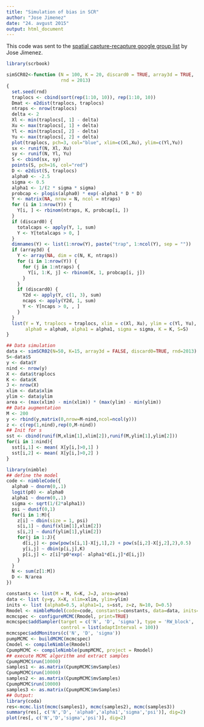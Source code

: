 ```yaml
---
title: "Simulation of bias in SCR"
author: "Jose Jimenez"
date: "24. avgust 2015"
output: html_document
---
```


This code was sent to the [spatial capture-recapture google group list](https://groups.google.com/forum/#!topic/spatialcapturerecapture/mBHLnuFcQv0) by Jose Jimenez.

```r
library(scrbook)

simSCR02<-function (N = 100, K = 20, discard0 = TRUE, array3d = TRUE,
                    rnd = 2013)
{
  set.seed(rnd)
  traplocs <- cbind(sort(rep(1:10, 10)), rep(1:10, 10))
  Dmat <- e2dist(traplocs, traplocs)
  ntraps <- nrow(traplocs)
  delta <- 2
  Xl <- min(traplocs[, 1] - delta)
  Xu <- max(traplocs[, 1] + delta)
  Yl <- min(traplocs[, 2] - delta)
  Yu <- max(traplocs[, 2] + delta)
  plot(traplocs, pch=3, col="blue", xlim=c(Xl,Xu), ylim=c(Yl,Yu))
  sx <- runif(N, Xl, Xu)
  sy <- runif(N, Yl, Yu)
  S <- cbind(sx, sy)
  points(S, pch=16, col="red")
  D <- e2dist(S, traplocs)
  alpha0 <- -2.5
  sigma <- 0.5
  alpha1 <- 1/(2 * sigma * sigma)
  probcap <- plogis(alpha0) * exp(-alpha1 * D * D)
  Y <- matrix(NA, nrow = N, ncol = ntraps)
  for (i in 1:nrow(Y)) {
    Y[i, ] <- rbinom(ntraps, K, probcap[i, ])
  }
  if (discard0) {
    totalcaps <- apply(Y, 1, sum)
    Y <- Y[totalcaps > 0, ]
  }
  dimnames(Y) <- list(1:nrow(Y), paste("trap", 1:ncol(Y), sep = ""))
  if (array3d) {
    Y <- array(NA, dim = c(N, K, ntraps))
    for (i in 1:nrow(Y)) {
      for (j in 1:ntraps) {
        Y[i, 1:K, j] <- rbinom(K, 1, probcap[i, j])
      }
    }
    if (discard0) {
      Y2d <- apply(Y, c(1, 3), sum)
      ncaps <- apply(Y2d, 1, sum)
      Y <- Y[ncaps > 0, , ]
    }
  }
  list(Y = Y, traplocs = traplocs, xlim = c(Xl, Xu), ylim = c(Yl, Yu), N = N, 
       alpha0 = alpha0, alpha1 = alpha1, sigma = sigma, K = K, S=S)
}
```

```r
## Data simulation
data <- simSCR02(N=50, K=15, array3d = FALSE, discard0=TRUE, rnd=2013)
S<-data$S
y <- data$Y
nind <- nrow(y)
X <- data$traplocs
K <- data$K
J <- nrow(X)
xlim <- data$xlim
ylim <- data$ylim
area <- (max(xlim) - min(xlim)) * (max(ylim) - min(ylim))
## Data augmentation
M <- 200
y <- rbind(y,matrix(0,nrow=M-nind,ncol=ncol(y)))
z <- c(rep(1,nind),rep(0,M-nind))
## Init for s
sst <- cbind(runif(M,xlim[1],xlim[2]),runif(M,ylim[1],ylim[2]))
for(i in 1:nind){
  sst[i,1] <- mean( X[y[i,]>0,1] )
  sst[i,2] <- mean( X[y[i,]>0,2] )
}

library(nimble)
## define the model
code <- nimbleCode({
  alpha0 ~ dnorm(0,.1)
  logit(p0) <- alpha0
  alpha1 ~ dnorm(0,.1)
  sigma <- sqrt(1/(2*alpha1))
  psi ~ dunif(0,1)
  for(i in 1:M){
    z[i] ~ dbin(size = 1, psi)
    s[i,1] ~ dunif(xlim[1],xlim[2])
    s[i,2] ~ dunif(ylim[1],ylim[2])
    for(j in 1:J){
      d[i,j] <- pow(pow(s[i,1]-X[j,1],2) + pow(s[i,2]-X[j,2],2),0.5)
      y[i,j] ~ dbin(p[i,j],K)
      p[i,j] <- z[i]*p0*exp(- alpha1*d[i,j]*d[i,j])
    }
  }
  N <- sum(z[1:M])
  D <- N/area
})

constants <- list(M = M, K=K, J=J, area=area)
data <- list (y=y, X=X, xlim=xlim, ylim=ylim)
inits <- list (alpha0=0.5, alpha1=1, s=sst, z=z, N=10, D=0.5)
Rmodel <- nimbleModel(code=code, constants=constants, data=data, inits=inits)
mcmcspec <- configureMCMC(Rmodel, print=TRUE)
mcmcspec$addSampler(target = c('N', 'D', 'sigma'), type = 'RW_block',
                    control = list(adaptInterval = 100))
mcmcspec$addMonitors(c('N', 'D', 'sigma'))
pumpMCMC <- buildMCMC(mcmcspec)
Cmodel <- compileNimble(Rmodel)
CpumpMCMC <- compileNimble(pumpMCMC, project = Rmodel)
## execute MCMC algorithm and extract samples
CpumpMCMC$run(10000)
samples1 <- as.matrix(CpumpMCMC$mvSamples)
CpumpMCMC$run(10000)
samples2 <- as.matrix(CpumpMCMC$mvSamples)
CpumpMCMC$run(10000)
samples3 <- as.matrix(CpumpMCMC$mvSamples)
## Output:
library(coda)
res<-mcmc.list(mcmc(samples1), mcmc(samples2), mcmc(samples3))
summary(res[, c('N','D', 'alpha0','alpha1','sigma','psi')], dig=2)
plot(res[, c('N','D','sigma','psi')], dig=2)
```

